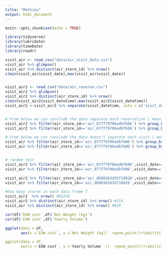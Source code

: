 ```yaml
---
title: "Mathieu"
output: html_document
---
```


```r
knitr::opts_chunk$set(echo = TRUE)
```

```r
library(tidyverse)
library(lubridate)
library(timeDate)
library(readr)

```

```r
visit_air <- read_csv("data/air_visit_data.csv")
visit_air %>% glimpse()
visit_air %>% distinct(air_store_id) %>% nrow()
c(min(visit_air$visit_date),max(visit_air$visit_date)) 


visit_air2 <- read_csv("data/air_reserve.csv")
visit_air2 %>% glimpse()
visit_air2 %>% distinct(air_store_id) %>% nrow()
c(min(visit_air2$visit_datetime),max(visit_air2$visit_datetime)) 
visit_air2 <-visit_air2 %>% separate(visit_datetime, into = c('visit_date', 'visit_time'), sep = 10) %>% separate(reserve_datetime, into = c('reserve_date', 'reserve_time'), sep = 10)  


# From below we can conclude the data separate each reservation ( meaning one row correspond to one reservation per restaurant per day and not all the reservation per restaurant per day)
visit_air2 %>% filter(air_store_id=='air_877f79706adbfb06') %>% group_by(visit_date) %>% distinct(visit_date) %>% nrow() #get 259
visit_air2 %>% filter(air_store_id=='air_877f79706adbfb06') %>% group_by(visit_date) %>% nrow() #get 1061 

# From below we can conclude the data doesn't separate each visit ( meaning one row correspond to all visit  per restaurant per day)
visit_air %>% filter(air_store_id=='air_877f79706adbfb06') %>% group_by(visit_date) %>% distinct(visit_date) %>% nrow() #get 383
visit_air %>% filter(air_store_id=='air_877f79706adbfb06') %>% group_by(visit_date) %>% nrow() #get383 


# random test 
visit_air2 %>% filter(air_store_id=='air_877f79706adbfb06',visit_date=='2016-01-15') %>%summarise(total= sum(reserve_visitors)) #output 19
visit_air %>% filter(air_store_id=='air_877f79706adbfb06',visit_date=='2016-01-15') #output 19

visit_air2 %>% filter(air_store_id=='air_db80363d35f10926',visit_date=='2016-01-30') %>% summarise(total= sum(reserve_visitors)) #output 20
visit_air %>% filter(air_store_id=='air_db80363d35f10926',visit_date=='2016-01-30') #output 48

#how many stores in each data frame ? 
visit_air2  %>% nrow() #92378
visit_air2 %>% distinct(air_store_id) %>% nrow() #314
visit_air %>% distinct(air_store_id) %>% nrow() #829

```

```r

cor(df$`EXW cost`,df$`Net Weight (kg)`)
cor(df$`EXW cost`,df$`Yearly Volume`)

ggplot(data = df,
       aes(x =`EXW cost`, y =`Net Weight (kg))  +geom_point()+labs(title='Unit Price Cost vs Net Weight')

ggplot(data = df,
       aes(x =`EXW cost`, y =`Yearly Volume` ))  +geom_point()+labs(title='Unit Price Cost vs Yearly Volume')

```

